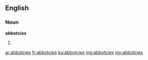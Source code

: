 ==English==

===Noun===
'''abbotcies'''
# {{plural of|abbotcy}}

[[ar:abbotcies]]
[[fr:abbotcies]]
[[ku:abbotcies]]
[[mg:abbotcies]]
[[my:abbotcies]]